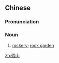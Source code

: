 ==Chinese==
{{zh-forms}}

===Pronunciation===
{{zh-pron
|m=jiǎshān
|mn=ké-soaⁿ
|cat=n
}}

===Noun===
{{zh-noun}}

# [[rockery]]; [[rock garden]]

[[zh:假山]]
